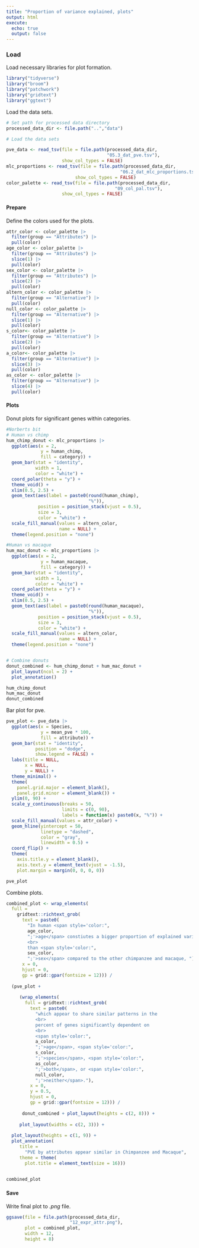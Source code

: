 ```yaml
---
title: "Proportion of variance explained, plots"
output: html
execute:
  echo: true
  output: false
---
```


### Load

Load necessary libraries for plot formation.

```r
library("tidyverse")
library("broom")
library("patchwork")
library("gridtext")
library("ggtext")
```

Load the data sets.

```r
# Set path for processed data directory
processed_data_dir <- file.path("..","data")

# Load the data sets

pve_data <- read_tsv(file = file.path(processed_data_dir,
                                      "05.3_dat_pve.tsv"),
                     show_col_types = FALSE)
mlc_proportions <- read_tsv(file = file.path(processed_data_dir,
                                           "06.2_dat_mlc_proportions.tsv"),
                          show_col_types = FALSE)
color_palette <- read_tsv(file = file.path(processed_data_dir,
                                         "09_col_pal.tsv"),
                     show_col_types = FALSE)

```

#### Prepare

Define the colors used for the plots.

```r
attr_color <- color_palette |>
  filter(group == "Attributes") |>
  pull(color)
age_color <- color_palette |>
  filter(group == "Attributes") |>
  slice(1) |>
  pull(color)
sex_color <- color_palette |>
  filter(group == "Attributes") |>
  slice(2) |>
  pull(color)
altern_color <- color_palette |>
  filter(group == "Alternative") |>
  pull(color)
null_color <- color_palette |>
  filter(group == "Alternative") |>
  slice(1) |>
  pull(color) 
s_color<- color_palette |>
  filter(group == "Alternative") |>
  slice(2) |>
  pull(color)
a_color<- color_palette |>
  filter(group == "Alternative") |>
  slice(3) |>
  pull(color)
as_color <- color_palette |>
  filter(group == "Alternative") |>
  slice(4) |>
  pull(color)
```

#### Plots

Donut plots for significant genes within categories.

```r
#Norberts bit
# Human vs chimp
hum_chimp_donut <- mlc_proportions |>
  ggplot(aes(x = 2, 
             y = human_chimp, 
             fill = category)) +
  geom_bar(stat = "identity", 
           width = 1, 
           color = "white") +
  coord_polar(theta = "y") +
  theme_void() +
  xlim(0.5, 2.5) +
  geom_text(aes(label = paste0(round(human_chimp),
                               "%")), 
            position = position_stack(vjust = 0.5),
            size = 3,
            color = "white") +
  scale_fill_manual(values = altern_color,
                    name = NULL) +
  theme(legend.position = "none")

#Human vs macaque
hum_mac_donut <- mlc_proportions |>
  ggplot(aes(x = 2, 
             y = human_macaque, 
             fill = category)) +
  geom_bar(stat = "identity", 
           width = 1, 
           color = "white") +
  coord_polar(theta = "y") +
  theme_void() +
  xlim(0.5, 2.5) +
  geom_text(aes(label = paste0(round(human_macaque),
                               "%")), 
            position = position_stack(vjust = 0.5),
            size = 3,
            color = "white") +
  scale_fill_manual(values = altern_color,
                    name = NULL) +
  theme(legend.position = "none")


# Combine donuts
donut_combined <- hum_chimp_donut + hum_mac_donut +
  plot_layout(ncol = 2) +
  plot_annotation()

hum_chimp_donut
hum_mac_donut
donut_combined

```

Bar plot for pve.

```r
pve_plot <- pve_data |>
  ggplot(aes(x = Species,
             y = mean_pve * 100,
             fill = attribute)) +
  geom_bar(stat = "identity",
           position = "dodge",
           show.legend = FALSE) +
  labs(title = NULL,
       x = NULL,
       y = NULL) +
  theme_minimal() +
  theme(
    panel.grid.major = element_blank(),
    panel.grid.minor = element_blank()) +
  ylim(0, 90) +
  scale_y_continuous(breaks = 50,
                     limits = c(0, 90),
                     labels = function(x) paste0(x, "%")) +
  scale_fill_manual(values = attr_color) +
  geom_hline(yintercept = 50,
             linetype = "dashed",
             color = "gray",
             linewidth = 0.5) +
  coord_flip() +
  theme(
    axis.title.y = element_blank(),
    axis.text.y = element_text(vjust = -1.5),
    plot.margin = margin(0, 0, 0, 0))

pve_plot
```

Combine plots.

```r
combined_plot <- wrap_elements(
  full = 
    gridtext::richtext_grob(
      text = paste0(
        "In human <span style='color:",
        age_color,
        ";'>age</span> constiutes a bigger proportion of explained variance
        <br>
        than <span style='color:",
        sex_color,
        ";'>sex</span> compared to the other chimpanzee and macaque, "),
      x = 0,
      hjust = 0,
      gp = grid::gpar(fontsize = 12))) /
  
  (pve_plot + 
     
     (wrap_elements(
       full = gridtext::richtext_grob(
         text = paste0(
           "which appear to share similar patterns in the
           <br>
           percent of genes significantly dependent on
           <br>
           <span style='color:",
           a_color,
           ";'>age</span>, <span style='color:",
           s_color,
           ";'>species</span>, <span style='color:",
           as_color,
           ";'>both</span>, or <span style='color:",
           null_color,
           ";'>neither</span>."),
         x = 0,
         y = 0.5,
         hjust = 0,
         gp = grid::gpar(fontsize = 12))) /
  
      donut_combined + plot_layout(heights = c(2, 8))) +
     
     plot_layout(widths = c(2, 3))) +
  
  plot_layout(heights = c(1, 9)) +
  plot_annotation(
     title =
       "PVE by attributes appear similar in Chimpanzee and Macaque",
     theme = theme(
       plot.title = element_text(size = 16)))
   

combined_plot
```

#### Save

Write final plot to *.png* file.

```r
ggsave(file = file.path(processed_data_dir,
                        "12_expr_attr.png"),
       plot = combined_plot,
       width = 12,
       height = 8)
```
